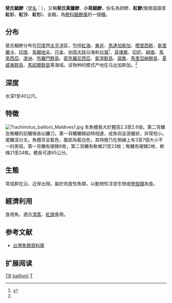 {{Speciesbox
| status = NE
| status_system = iucn3.1
| image = Carangidae - Trachinotus baillonii.jpg
| taxon= Trachinotus baillonii
| authority = [[Lacepede|Lacepede]], 1801<ref name='id7331'>{{cite web| url =http://www.bioinfo.cn/db05/BjdwSpecies.php?action=view&id=7331| title =小斑鲳鲹| work =中国动物物种编目数据库| publisher =中国科学院微生物研究所| author =中国科学院动物研究所| accessdate =2009-04-16| deadurl =yes| archiveurl =https://web.archive.org/web/20160305051253/http://www.bioinfo.cn/db05/BjdwSpecies.php?action=view&id=7331| archivedate =2016-03-05}}</ref>
| synonyms = *''Caesiomorus quadripunctatus''<br /><small>Rüppell, 1829</small>
*''Caesiomorus baillonii''<br /><small>Lacepède, 1801</small>
*''Trachinotus cuvieri''<br /><small>Jordan & Starks, 1895</small>
*''Trachinotus quadripunctatus''<br /><small>Rüppell, 1830</small>
*''Trachinotus oblongus''<br /><small>Cuvier, 1832</small>
*''Trachinotus jordani''<br /><small>Wakiya, 1924</small>
*''Trachynotus oblongus''<br /><small>Cuvier, 1832</small>
}}

'''斐氏鯧鰺'''（[[学名|学名]]：{{lang|la|''Trachinotus bailloni''}}），又稱'''斐氏黃臘鰺'''、'''小斑鯧鰺'''，俗名為卵鰺、'''紅鰺'''(閩南語諧音'''紅衫'''、'''紅沙'''、'''紅杉''')、金鲳，為[[鰺科|鰺科]][[鲳鲹属|鲳鲹属]]的一個[[種|種]]。

==分布==
斐氏鯧鰺分布在[[印度|印度]]西[[太平洋|太平洋]]區，包括[[紅海|紅海]]、[[東非|東非]]、[[馬達加斯加|馬達加斯加]]、[[模里西斯|模里西斯]]、[[斯里蘭卡|斯里蘭卡]]、[[印度|印度]]、[[馬爾地夫|馬爾地夫]]、[[日本|日本]]、[[中国大陆|中国大陆]]沿海和[[台灣|台灣]]<ref>{{Cite web |url=http://fishdb.sinica.edu.tw/chi/species.php?id=381553 |title=存档副本 |access-date=2019-01-03 |archive-date=2019-01-03 |archive-url=https://web.archive.org/web/20190103210427/http://fishdb.sinica.edu.tw/chi/species.php?id=381553 |dead-url=no }}</ref>、[[菲律賓|菲律賓]]、[[印尼|印尼]]、[[越南|越南]]、[[馬來西亞|馬來西亞]]、[[澳洲|澳洲]]、[[所羅門群島|所羅門群島]]、[[密克羅尼西亞|密克羅尼西亞]]、[[斐濟群島|斐濟群島]]、[[諾魯|諾魯]]、[[馬里亞納群島|馬里亞納群島]]、[[夏威夷群島|夏威夷群島]]、[[馬紹爾群島|馬紹爾群島]]等海域。该物种的模式产地在马达加斯加。<ref name='id7331'/>

==深度==
水深1至40公尺。

==特徵==
[[File:Trachinotus_bailloni_Maldives1.jpg|right]]
本魚體長大於體高2.3至2.6倍。第二背鰭及臀鰭的前鰭條長似鐮刀。第一背鰭鰭棘幼時相連，成魚则呈游離狀，非常短小。尾鰭深分叉。魚體背呈藍色，腹部為藍白色，其特徵乃在側線上有3至7個大小不一的黑斑。第一背鰭有硬棘6枚，第二背鰭有軟條21至23枚；臀鰭有硬棘2枚、軟條21至24枚。體長可達65公分。

==生態==
常成群在沿、近岸出現。屬於肉食性魚類，以動物性浮游生物或[[甲殼類|甲殼類]]為食。

==經濟利用==
食用魚，適合[[清蒸|清蒸]]、[[紅燒|紅燒]]食用。

==参考文献==
{{reflist}}
*[http://fishdb.sinica.edu.tw/ 台灣魚類資料庫] {{Wayback|url=http://fishdb.sinica.edu.tw/ |date=20160304193340 }}

==扩展阅读==
{{refbegin}}
{{wikispecies-inline|Trachinotus bailloni|小斑鲳鲹}}
{{refend}}
{{Taxonbar|from=Q33021}}

[[Category:食用鱼|TB]]
[[Category:鯧鰺屬|baillonii]]
[[Category:1801年描述的魚類|T]]